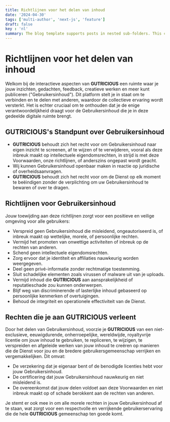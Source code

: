 ```yaml
---
title: Richtlijnen voor het delen van inhoud
date: '2024-04-30'
tags: ['multi-author', 'next-js', 'feature']
draft: false
key : 'nl'
summary: The blog template supports posts in nested sub-folders. This can be used to group posts of similar content e.g. a multi-part course.
---
```


# Richtlijnen voor het delen van inhoud

Welkom bij de interactieve aspecten van **GUTRICIOUS** een ruimte waar je jouw inzichten, gedachten, feedback, creatieve werken en meer kunt publiceren ("Gebruikersinhoud"). Dit platform stelt je in staat om te verbinden en te delen met anderen, waardoor de collectieve ervaring wordt versterkt. Het is echter cruciaal om te onthouden dat je de enige verantwoordelijkheid draagt voor de Gebruikersinhoud die je in deze gedeelde digitale ruimte brengt.

## **GUTRICIOUS's Standpunt over Gebruikersinhoud**

- **GUTRICIOUS** behoudt zich het recht voor om Gebruikersinhoud naar eigen inzicht te screenen, af te wijzen of te verwijderen, vooral als deze inbreuk maakt op intellectuele eigendomsrechten, in strijd is met deze Voorwaarden, onze richtlijnen, of anderszins ongepast wordt geacht.
- Wij kunnen Gebruikersinhoud openbaar maken in reactie op juridische of overheidsaanvragen.
- **GUTRICIOUS** behoudt zich het recht voor om de Dienst op elk moment te beëindigen zonder de verplichting om uw Gebruikersinhoud te bewaren of over te dragen.

## **Richtlijnen voor Gebruikersinhoud**

Jouw toewijding aan deze richtlijnen zorgt voor een positieve en veilige omgeving voor alle gebruikers:

- Verspreid geen Gebruikersinhoud die misleidend, ongeautoriseerd is, of inbreuk maakt op wettelijke, morele, of persoonlijke rechten.
- Vermijd het promoten van onwettige activiteiten of inbreuk op de rechten van anderen.
- Schend geen intellectuele eigendomsrechten.
- Zorg ervoor dat je identiteit en affiliaties nauwkeurig worden weergegeven.
- Deel geen privé-informatie zonder rechtmatige toestemming.
- Sluit schadelijke elementen zoals virussen of malware uit van je uploads.
- Vermijd inhoud die **GUTRICIOUS** aan aansprakelijkheid of reputatieschade zou kunnen onderwerpen.
- Blijf weg van discriminerende of lasterlijke inhoud gebaseerd op persoonlijke kenmerken of overtuigingen.
- Behoud de integriteit en operationele effectiviteit van de Dienst.

## **Rechten die je aan GUTRICIOUS verleent**

Door het delen van Gebruikersinhoud, voorzie je **GUTRICIOUS** van een niet-exclusieve, eeuwigdurende, onherroepelijke, wereldwijde, royaltyvrije licentie om jouw inhoud te gebruiken, te repliceren, te wijzigen, te verspreiden en afgeleide werken van jouw inhoud te creëren op manieren die de Dienst voor jou en de bredere gebruikersgemeenschap verrijken en vergemakkelijken. Dit omvat:

- De verzekering dat je eigenaar bent of de benodigde licenties hebt voor jouw Gebruikersinhoud.
- De certificering dat jouw Gebruikersinhoud nauwkeurig en niet misleidend is.
- De overeenkomst dat jouw delen voldoet aan deze Voorwaarden en niet inbreuk maakt op of schade berokkent aan de rechten van anderen.

Je stemt er ook mee in om alle morele rechten in jouw Gebruikersinhoud af te staan, wat zorgt voor een respectvolle en verrijkende gebruikerservaring die de hele **GUTRICIOUS** gemeenschap ten goede komt.